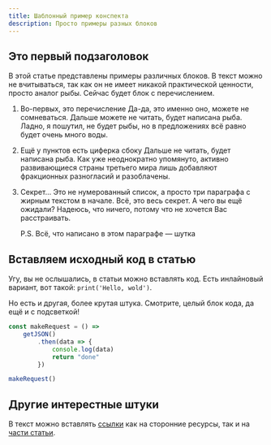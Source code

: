 ```yaml
---
title: Шаблонный пример конспекта
description: Просто примеры разных блоков
---
```


## Это первый подзаголовок

В этой статье представлены примеры различных блоков.
В текст можно не вчитываться, так как он не имеет никакой практической ценности, просто аналог рыбы.
Сейчас будет блок с перечислением.

1. Во-первых, это перечисление
    Да-да, это именно оно, можете не сомневаться.
    Дальше можете не читать, будет написана рыба.
    Ладно, я пошутил, не будет рыбы, но в предложениях всё равно будет очень много воды.

2. Ещё у пунктов есть циферка сбоку
    Дальше не читать, будет написана рыба.
    Как уже неоднократно упомянуто, активно развивающиеся страны третьего мира лишь добавляют фракционных разногласий и разоблачены.

3. Секрет...
    Это не нумерованный список, а просто три параграфа с жирным текстом в начале.
    Всё, это весь секрет. А чего вы ещё ожидали?
    Надеюсь, что ничего, потому что не хочется Вас расстраивать.

    P.S. Всё, что написано в этом параграфе — шутка

## Вставляем исходный код в статью

Угу, вы не ослышались, в статьи можно вставлять код.
Есть инлайновый вариант, вот такой: `print('Hello, wold')`.

Но есть и другая, более крутая штука.
Смотрите, целый блок кода, да ещё и с подсветкой!

```js
const makeRequest = () =>
    getJSON()
        .then(data => {
            console.log(data)
            return "done"
        })

makeRequest()
```

## Другие интерестные штуки

В текст можно вставлять [ссылки](https://yandex.ru/) как на сторонние ресурсы, так и на [части статьи](#first-subtitle).